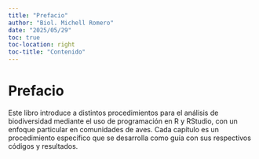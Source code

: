 ```yaml
---
title: "Prefacio"
author: "Biol. Michell Romero"
date: "2025/05/29"
toc: true
toc-location: right
toc-title: "Contenido"
---
```

# Prefacio {.unnumbered}

Este libro introduce a distintos procedimientos para el análisis de biodiversidad mediante el uso de programación en R y RStudio, con un enfoque particular en comunidades de aves. Cada capítulo es un procedimiento específico que se desarrolla como guía con sus respectivos códigos y resultados.

